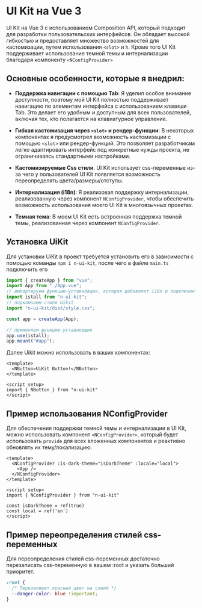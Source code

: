 

<Meta title="Configure your project" />

# UI Kit на Vue 3

UI Kit на Vue 3 с использованием Composition API, который подходит для разработки пользовательских интерфейсов. Он обладает высокой гибкостью и предоставляет множество возможностей для кастомизации, путем использования `<slot>` и `h`. Кроме того UI Kit поддерживает использование темной темы и интернализации благодаря компоненту `<NConfigProvider>`

## Основные особенности, которые я внедрил:

- **Поддержка навигации с помощью Tab**: Я уделил особое внимание доступности, поэтому мой UI Kit полностью поддерживает навигацию по элементам интерфейса с использованием клавиши Tab. Это делает его удобным и доступным для всех пользователей, включая тех, кто полагается на клавиатурное управление.

- **Гибкая кастомизация через `<slot>` и рендер-функции**: В некоторых компонентах я предусмотрел возможность кастомизации с помощью `<slot>` или рендер-функций. Это позволяет разработчикам легко адаптировать интерфейс под конкретные нужды проекта, не ограничиваясь стандартными настройками.

- **Кастомизируемые Css стили**. UI Kit использует css-переменные из-за  чего у пользователей UI Kit появляется возможность переопределять цвета/размеры/отступы.

- **Интернализация (i18n)**: Я реализовал поддержку интернализации, реализованную через компонент `NConfigProvider`, чтобы обеспечить возможность использования моего UI Kit в многоязычных проектах. 

- **Темная тема**: В моем UI Kit есть встроенная поддержка темной темы, реализованная через компонент `NConfigProvider`.

## Установка UiKit

Для установки UiKit в проект требуется установить его в зависимости с помощью команды `npm i n-ui-kit`, после чего в файле `main.ts` подключить его

```js
import { createApp } from "vue";
import App from "./App.vue";
// импортируем функцию-уставновщик, которая добавляет i18n и подключает директиву 
import istall from "n-ui-kit";
// подключаем стили Uikit
import "n-ui-kit/dist/style.css";

const app = createApp(App);

// применяем функцию-уставновщик
app.use(istall);
app.mount("#app");
```

Далее Uikit можно использовать в ваших компонентах:

```vue
<template>
  <NButton>UiKit Button!</NButton>
</template>

<script setup>
import { NButton } from "n-ui-kit"
</script>
```

## Пример использования NConfigProvider

Для обеспечения поддержки темной темы и интернализации в UI Kit, можно использовать компонент `<NConfigProvider>`, который будет использовать `provide` для всех вложенных компонентов и реактивно обновлять их тему/локализацию. 

```vue
<template>
  <NConfigProvider :is-dark-theme="isDarkTheme" :locale="local">
    <App />
  </NConfigProvider>
</template>

<script setup>
import { NConfigProvider } from "n-ui-kit"

const isDarkTheme = ref(true)
const local = ref('en')
</script>
```

## Пример переопределения стилей css-переменных

Для переопределения стилей css-переменных достаточно перезаписать css-переменную в вашем :root и указать больший приоритет. 

```css
:root {
  /* Перезапишет красный цвет на синий */
  --danger-color: blue !important;
}
```

<style>
  {`
  .sb-container {
    margin-bottom: 48px;
  }

  .sb-section {
    width: 100%;
    display: flex;
    flex-direction: row;
    gap: 20px;
  }

  img {
    object-fit: cover;
  }

  .sb-section-title {
    margin-bottom: 32px;
  }

  .sb-section a:not(h1 a, h2 a, h3 a) {
    font-size: 14px;
  }

  .sb-section-item, .sb-grid-item {
    flex: 1;
    display: flex;
    flex-direction: column;
  }

  .sb-section-item-heading {
    padding-top: 20px !important;
    padding-bottom: 5px !important;
    margin: 0 !important;
  }
  .sb-section-item-paragraph {
    margin: 0;
    padding-bottom: 10px;
  }

  .sb-chevron {
    margin-left: 5px;
  }

  .sb-features-grid {
    display: grid;
    grid-template-columns: repeat(2, 1fr);
    grid-gap: 32px 20px;
  }

  .sb-socials {
    display: grid;
    grid-template-columns: repeat(4, 1fr);
  }

  .sb-socials p {
    margin-bottom: 10px;
  }

  .sb-explore-image {
    max-height: 32px;
    align-self: flex-start;
  }

  .sb-addon {
    width: 100%;
    display: flex;
    align-items: center;
    position: relative;
    background-color: #EEF3F8;
    border-radius: 5px;
    border: 1px solid rgba(0, 0, 0, 0.05);
    background: #EEF3F8;
    height: 180px;
    margin-bottom: 48px;
    overflow: hidden;
  }

  .sb-addon-text {
    padding-left: 48px;
    max-width: 240px;
  }

  .sb-addon-text h4 {
    padding-top: 0px;
  }

  .sb-addon-img {
    position: absolute;
    left: 345px;
    top: 0;
    height: 100%;
    width: 200%;
    overflow: hidden;
  }

  .sb-addon-img img {
    width: 650px;
    transform: rotate(-15deg);
    margin-left: 40px;
    margin-top: -72px;
    box-shadow: 0 0 1px rgba(255, 255, 255, 0);
    backface-visibility: hidden;
  }

  @media screen and (max-width: 800px) {
    .sb-addon-img {
      left: 300px;
    }
  }

  @media screen and (max-width: 600px) {
    .sb-section {
      flex-direction: column;
    }

    .sb-features-grid {
      grid-template-columns: repeat(1, 1fr);
    }

    .sb-socials {
      grid-template-columns: repeat(2, 1fr);
    }

    .sb-addon {
      height: 280px;
      align-items: flex-start;
      padding-top: 32px;
      overflow: hidden;
    }

    .sb-addon-text {
      padding-left: 24px;
    }

    .sb-addon-img {
      right: 0;
      left: 0;
      top: 130px;
      bottom: 0;
      overflow: hidden;
      height: auto;
      width: 124%;
    }

    .sb-addon-img img {
      width: 1200px;
      transform: rotate(-12deg);
      margin-left: 0;
      margin-top: 48px;
      margin-bottom: -40px;
      margin-left: -24px;
    }
  }
  `}
</style>
